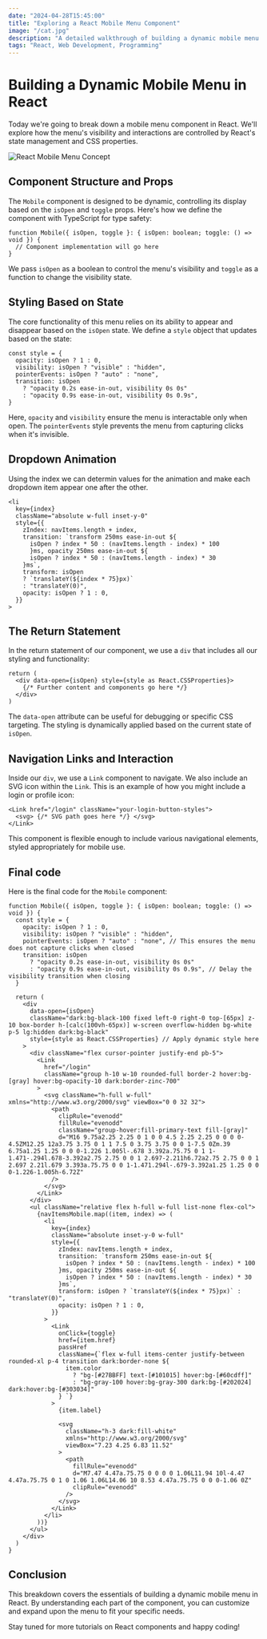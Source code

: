 ```yaml
---
date: "2024-04-28T15:45:00"
title: "Exploring a React Mobile Menu Component"
image: "/cat.jpg"
description: "A detailed walkthrough of building a dynamic mobile menu in React."
tags: "React, Web Development, Programming"
---
```


# Building a Dynamic Mobile Menu in React

Today we're going to break down a mobile menu component in React. We'll explore how the menu's visibility and interactions are controlled by React's state management and CSS properties.

![React Mobile Menu Concept](/mobile-nav.png)

## Component Structure and Props

The `Mobile` component is designed to be dynamic, controlling its display based on the `isOpen` and `toggle` props. Here's how we define the component with TypeScript for type safety:

```tsx
function Mobile({ isOpen, toggle }: { isOpen: boolean; toggle: () => void }) {
  // Component implementation will go here
}
```

We pass `isOpen` as a boolean to control the menu's visibility and `toggle` as a function to change the visibility state.

## Styling Based on State

The core functionality of this menu relies on its ability to appear and disappear based on the `isOpen` state. We define a `style` object that updates based on the state:

```tsx
const style = {
  opacity: isOpen ? 1 : 0,
  visibility: isOpen ? "visible" : "hidden",
  pointerEvents: isOpen ? "auto" : "none",
  transition: isOpen
    ? "opacity 0.2s ease-in-out, visibility 0s 0s"
    : "opacity 0.9s ease-in-out, visibility 0s 0.9s",
}
```

Here, `opacity` and `visibility` ensure the menu is interactable only when open. The `pointerEvents` style prevents the menu from capturing clicks when it's invisible.

## Dropdown Animation

Using the index we can determin values for the animation and make each dropdown item appear one after the other.

```tsx
<li
  key={index}
  className="absolute w-full inset-y-0"
  style={{
    zIndex: navItems.length + index,
    transition: `transform 250ms ease-in-out ${
      isOpen ? index * 50 : (navItems.length - index) * 100
      }ms, opacity 250ms ease-in-out ${
      isOpen ? index * 50 : (navItems.length - index) * 30
    }ms`,
    transform: isOpen
    ? `translateY(${index * 75}px)`
    : "translateY(0)",
    opacity: isOpen ? 1 : 0,
  }}
>
```

## The Return Statement

In the return statement of our component, we use a `div` that includes all our styling and functionality:

```tsx
return (
  <div data-open={isOpen} style={style as React.CSSProperties}>
    {/* Further content and components go here */}
  </div>
)
```

The `data-open` attribute can be useful for debugging or specific CSS targeting. The styling is dynamically applied based on the current state of `isOpen`.

## Navigation Links and Interaction

Inside our `div`, we use a `Link` component to navigate. We also include an SVG icon within the `Link`. This is an example of how you might include a login or profile icon:

```tsx
<Link href="/login" className="your-login-button-styles">
  <svg> {/* SVG path goes here */} </svg>
</Link>
```

This component is flexible enough to include various navigational elements, styled appropriately for mobile use.

## Final code

Here is the final code for the `Mobile` component:

```tsx
function Mobile({ isOpen, toggle }: { isOpen: boolean; toggle: () => void }) {
  const style = {
    opacity: isOpen ? 1 : 0,
    visibility: isOpen ? "visible" : "hidden",
    pointerEvents: isOpen ? "auto" : "none", // This ensures the menu does not capture clicks when closed
    transition: isOpen
      ? "opacity 0.2s ease-in-out, visibility 0s 0s"
      : "opacity 0.9s ease-in-out, visibility 0s 0.9s", // Delay the visibility transition when closing
  }

  return (
    <div
      data-open={isOpen}
      className="dark:bg-black-100 fixed left-0 right-0 top-[65px] z-10 box-border h-[calc(100vh-65px)] w-screen overflow-hidden bg-white p-5 lg:hidden dark:bg-black"
      style={style as React.CSSProperties} // Apply dynamic style here
    >
      <div className="flex cursor-pointer justify-end pb-5">
        <Link
          href="/login"
          className="group h-10 w-10 rounded-full border-2 hover:bg-[gray] hover:bg-opacity-10 dark:border-zinc-700"
        >
          <svg className="h-full w-full" xmlns="http://www.w3.org/2000/svg" viewBox="0 0 32 32">
            <path
              clipRule="evenodd"
              fillRule="evenodd"
              className="group-hover:fill-primary-text fill-[gray]"
              d="M16 9.75a2.25 2.25 0 1 0 0 4.5 2.25 2.25 0 0 0 0-4.5ZM12.25 12a3.75 3.75 0 1 1 7.5 0 3.75 3.75 0 0 1-7.5 0Zm.39 6.75a1.25 1.25 0 0 0-1.226 1.005l-.678 3.392a.75.75 0 1 1-1.471-.294l.678-3.392a2.75 2.75 0 0 1 2.697-2.211h6.72a2.75 2.75 0 0 1 2.697 2.21l.679 3.393a.75.75 0 0 1-1.471.294l-.679-3.392a1.25 1.25 0 0 0-1.226-1.005h-6.72Z"
            />
          </svg>
        </Link>
      </div>
      <ul className="relative flex h-full w-full list-none flex-col">
        {navItemsMobile.map((item, index) => (
          <li
            key={index}
            className="absolute inset-y-0 w-full"
            style={{
              zIndex: navItems.length + index,
              transition: `transform 250ms ease-in-out ${
                isOpen ? index * 50 : (navItems.length - index) * 100
              }ms, opacity 250ms ease-in-out ${
                isOpen ? index * 50 : (navItems.length - index) * 30
              }ms`,
              transform: isOpen ? `translateY(${index * 75}px)` : "translateY(0)",
              opacity: isOpen ? 1 : 0,
            }}
          >
            <Link
              onClick={toggle}
              href={item.href}
              passHref
              className={`flex w-full items-center justify-between rounded-xl p-4 transition dark:border-none ${
                item.color
                  ? "bg-[#27BBFF] text-[#101015] hover:bg-[#60cdff]"
                  : "bg-gray-100 hover:bg-gray-300 dark:bg-[#202024] dark:hover:bg-[#303034]"
              } `}
            >
              {item.label}

              <svg
                className="h-3 dark:fill-white"
                xmlns="http://www.w3.org/2000/svg"
                viewBox="7.23 4.25 6.83 11.52"
              >
                <path
                  fillRule="evenodd"
                  d="M7.47 4.47a.75.75 0 0 0 0 1.06L11.94 10l-4.47 4.47a.75.75 0 1 0 1.06 1.06L14.06 10 8.53 4.47a.75.75 0 0 0-1.06 0Z"
                  clipRule="evenodd"
                />
              </svg>
            </Link>
          </li>
        ))}
      </ul>
    </div>
  )
}
```

## Conclusion

This breakdown covers the essentials of building a dynamic mobile menu in React. By understanding each part of the component, you can customize and expand upon the menu to fit your specific needs.

Stay tuned for more tutorials on React components and happy coding!
